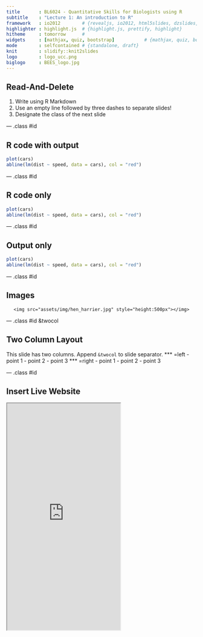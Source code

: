 ```yaml
---
title       : BL6024 - Quantitative Skills for Biologists using R
subtitle    : "Lecture 1: An introduction to R"
framework   : io2012        # {revealjs, io2012, html5slides, dzslides, ...}
highlighter : highlight.js  # {highlight.js, prettify, highlight}
hitheme     : tomorrow      # 
widgets     : [mathjax, quiz, bootstrap]           # {mathjax, quiz, bootstrap}
mode        : selfcontained # {standalone, draft}
knit        : slidify::knit2slides
logo        : logo_ucc.png
biglogo     : BEES_logo.jpg
---
```


## Read-And-Delete

1. Write using R Markdown
2. Use an empty line followed by three dashes to separate slides!
3. Designate the class of the next slide

--- .class #id 

## R code with output

```r
plot(cars)
abline(lm(dist ~ speed, data = cars), col = "red")
```


--- .class #id 

## R code only

```r
plot(cars)
abline(lm(dist ~ speed, data = cars), col = "red")
```


--- .class #id

## Output only

```r
plot(cars)
abline(lm(dist ~ speed, data = cars), col = "red")
```


--- .class #id

## Images

<div style='text-align: center;'>
    <img src="assets/img/hen_harrier.jpg" style="height:500px"></img>
</div>


--- .class #id &twocol

## Two Column Layout   

This slide has two columns. Append `&twocol` to slide separator.
*** =left
- point 1
- point 2
- point 3
*** =right
- point 1
- point 2
- point 3

--- .class #id

## Insert Live Website

<iframe src = 'http://arcaravaggi.github.io' height='600px'></iframe>
